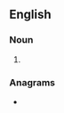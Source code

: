 {{also|trépans}}
==English==

===Noun===
{{head|en|noun form}}

# {{plural of|trepan|lang=en}}

===Anagrams===
* {{anagrams|en|a=aenprst|Napster|Partens|arpents|entraps|panters|parents|pastern|persant}}